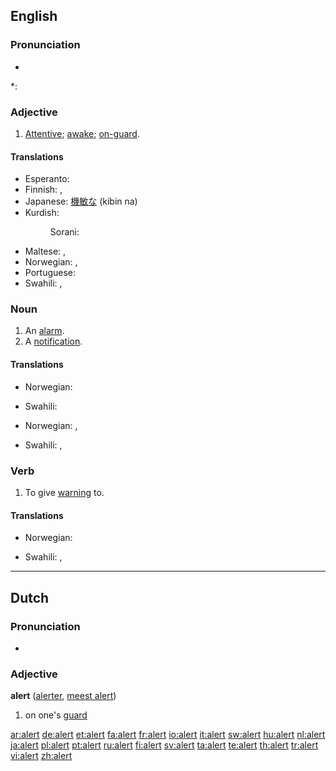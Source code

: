==English==

===Pronunciation===
* {{audio|en-us-alert.ogg|Audio (US)}}

*: {{rhymes|ɜː(r)t}}

===Adjective===
{{en-adj}}

# [[attentive|Attentive]]; [[awake]]; [[on-guard]].

====Translations====
{{trans-top|attentive}}
* Esperanto: {{t|eo|vigla}}
* Finnish: {{t-|fi|virkeä}}, {{t-|fi|pirteä}}
* Japanese: [[機敏な]] (kibin na)
* Kurdish:
*: Sorani: {{t|ku|وریا|tr=wirya|sc=ku-Arab}}
{{trans-mid}}
* Maltese: {{t-|mt|attent|m|xs=Maltese}}, {{t-|mt|attenta|f|xs=Maltese}}
* Norwegian: {{t+|no|oppmerksom}}, {{t-|no|våken}}
* Portuguese: {{t+|pt|alerta}}
* Swahili: {{t|sw|chonjo}}, {{t|sw|tahadhari}}
{{trans-bottom}}

===Noun===
{{en-noun}}

# An [[alarm]].
# A [[notification]].

====Translations====
{{trans-top|an alarm}}
* Norwegian: {{t+|no|alarm|m}}
{{trans-mid}}
* Swahili: {{t|sw|tahadhari}}
{{trans-bottom}}

{{trans-top|a notification}}
* Norwegian: {{t+|no|advarsel|m}}, {{t+|no|varsel|n}}
{{trans-mid}}
* Swahili: {{t|sw|chonjo}}, {{t|sw|tahadhari}}
{{trans-bottom}}

===Verb===
{{en-verb}}

# To give [[warning]] to.

====Translations====
{{trans-top|to give warning to}}
* Norwegian: {{t+|no|varsle}}
{{trans-mid}}
* Swahili: {{t|sw|chonjo}},  {{t|sw|tahadhari}}
{{trans-bottom}}

----

==Dutch==

===Pronunciation===
* {{audio|Nl-alert.ogg|audio}}

===Adjective===
'''alert''' ([[alerter]], [[meest alert]])

# on one's [[guard]]

[[ar:alert]]
[[de:alert]]
[[et:alert]]
[[fa:alert]]
[[fr:alert]]
[[io:alert]]
[[it:alert]]
[[sw:alert]]
[[hu:alert]]
[[nl:alert]]
[[ja:alert]]
[[pl:alert]]
[[pt:alert]]
[[ru:alert]]
[[fi:alert]]
[[sv:alert]]
[[ta:alert]]
[[te:alert]]
[[th:alert]]
[[tr:alert]]
[[vi:alert]]
[[zh:alert]]